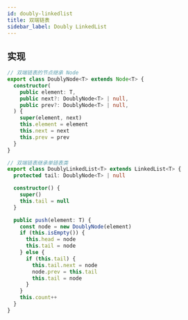 ```yaml
---
id: doubly-linkedlist
title: 双端链表
sidebar_label: Doubly LinkedList
---
```


## 实现

```ts
// 双端链表的节点继承 Node
export class DoublyNode<T> extends Node<T> {
  constructor(
    public element: T,
    public next?: DoublyNode<T> | null,
    public prev?: DoublyNode<T> | null,
  ) {
    super(element, next)
    this.element = element
    this.next = next
    this.prev = prev
  }
}

// 双端链表继承单链表类
export class DoublyLinkedList<T> extends LinkedList<T> {
  protected tail: DoublyNode<T> | null

  constructor() {
    super()
    this.tail = null
  }

  public push(element: T) {
    const node = new DoublyNode(element)
    if (this.isEmpty()) {
      this.head = node
      this.tail = node
    } else {
      if (this.tail) {
        this.tail.next = node
        node.prev = this.tail
        this.tail = node
      }
    }
    this.count++
  }
}
```
